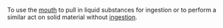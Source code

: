 To use the [[mouth]] to pull in liquid substances for ingestion or to perform a similar act on solid material without [[ingestion]].